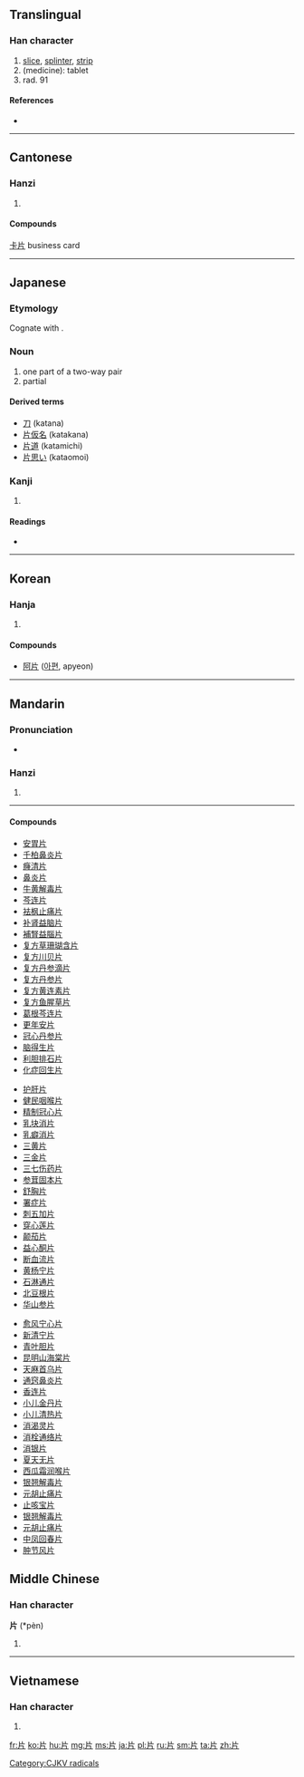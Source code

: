 ==Translingual==
{{stroke order|type=animate}}

===Han character===
{{Han char|rn=91|rad=片|as=00|sn=4|four=2202<sub>7</sub>|canj=中中一中 (LLML), 中中一弓 (LLMN)}}

# [[slice]], [[splinter]], [[strip]]
# (medicine): tablet
# rad. 91

====References====
* {{Han ref|kx=0692.360|dkj=19813|dj=1105.250|hdz=32014.010|uh=7247|ud=29255|bh=A4F9|bd=42233}}

----

==Cantonese==

===Hanzi===
{{yue-hanzi|jyut=|y=pin3}}

# {{defn|lang=yue|sort=片00}}

====Compounds====
[[卡片]] business card
----

==Japanese==

===Etymology===

Cognate with {{term|方|kata}}.

===Noun===
{{ja-noun|k|hira=かた|rom=kata}}

# one part of a two-way pair
# partial

====Derived terms====

* [[刀]] (katana)
* [[片仮名]] (katakana)
* [[片道]] (katamichi)
* [[片思い]] (kataomoi)

===Kanji===
{{ja-kanji|grade=6|rs=片00}}

# {{defn|lang=ja|sort=片00}}

====Readings====
* {{ja-readings|on=[[へん]] (hen)|kun=[[かた]] (kata), [[きれ]] (kire), [[ペンス]] (pensu)}}

----

==Korean==

===Hanja===
{{ko-hanja|hangeul=편|eumhun=|rv=pyeon|mr=p'yŏn|y=phyen}}

# {{defn|lang=ko|sort=片00}}

====Compounds====
* [[阿片]] ([[아편]], apyeon)

----

==Mandarin==

===Pronunciation===
* {{audio|zh-piàn.ogg|audio}}

===Hanzi===
{{cmn-hanzi|pin=[[piàn]] ([[pian4]])|wg=p'ien<sup>4</sup>}}

# {{defn|lang=cmn|sort=片00}}

----
====Compounds====
{{top3}}
* [[安胃片]]
* [[千柏鼻炎片]]
* [[癃清片]]
* [[鼻炎片]]
* [[牛黄解毒片]]
* [[芩连片]]
* [[袪枫止痛片]]
* [[补肾益脑片]]
* [[補腎益腦片]]
* [[复方草珊瑚含片]]
* [[复方川贝片]]
* [[复方丹参滴片]]
* [[复方丹参片]]
* [[复方黄连素片]]
* [[复方鱼腥草片]]
* [[葛根芩连片]]
* [[更年安片]]
* [[冠心丹参片]]
* [[脑得生片]]
* [[利胆排石片]]
* [[化症回生片]]
{{mid3}}
* [[护肝片]]
* [[健民咽喉片]]
* [[精制冠心片]]
* [[乳块消片]]
* [[乳癖消片]]
* [[三黄片]]
* [[三金片]]
* [[三七伤药片]]
* [[参茸固本片]]
* [[舒胸片]]
* [[署症片]]
* [[刺五加片]]
* [[穿心莲片]]
* [[颠茄片]] 
* [[益心酮片]] 
* [[断血流片]]
* [[黄杨宁片]]
* [[石淋通片]]
* [[北豆根片]]
* [[华山参片]]
{{mid3}}
* [[愈风宁心片]]
* [[新清宁片]]
* [[青叶胆片]]
* [[昆明山海棠片]]
* [[天麻首乌片]]
* [[通窍鼻炎片]] 
* [[香连片]]
* [[小儿金丹片]] 
* [[小儿清热片]]
* [[消渴灵片]]
* [[消栓通络片]]
* [[消银片]]
* [[夏天无片]]
* [[西瓜霜润喉片]]
* [[银翘解毒片]]
* [[元胡止痛片]]
* [[止咳宝片]]
* [[银翘解毒片]]
* [[元胡止痛片]]
* [[中凤回春片]]
* [[肿节风片]]

{{bottom}}

==Middle Chinese==

===Han character===
'''片''' (*pèn)<!--asterisk indicates that this is a reconstructed pronunciation-->

# {{defn|lang=zhx-mid|sort=片00}}

----

==Vietnamese==

===Han character===
{{vi-hantu|[[phiến]], [[phiện]]|rs=片00}}

# {{defn|lang=vi|sort=片00}}

[[Category:CJKV radicals]]

[[fr:片]]
[[ko:片]]
[[hu:片]]
[[mg:片]]
[[ms:片]]
[[ja:片]]
[[pl:片]]
[[ru:片]]
[[sm:片]]
[[ta:片]]
[[zh:片]]